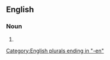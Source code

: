 ==English==

===Noun===
{{head|en|noun form}}

# {{plural of|demesman|lang=en}}

[[Category:English plurals ending in "-en"]]